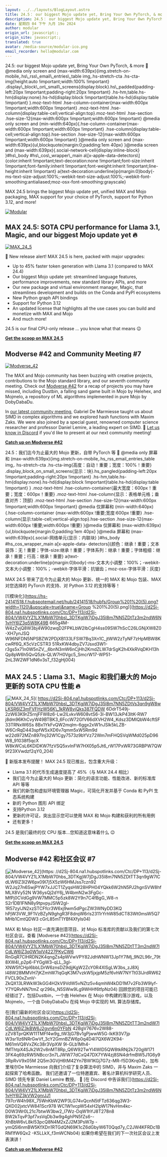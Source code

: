 ```yaml
---
layout: ../../layouts/BlogLayout.astro
title: 24.5： our biggest Mojo update yet, Bring Your Own PyTorch, & more 🤯
description: 24.5： our biggest Mojo update yet, Bring Your Own PyTorch, & more 🤯
date: 星期四 04 下午 九月 19o 2024
author: modular
origin_url: javascript:;
origin_site: javascript:;
translated: true
avatar: /media-source/modular-ico.png
email_recorder: hello@modular.com
---
```



<Reference client:only="react" title="24.5： our biggest Mojo update yet, Bring Your Own PyTorch, & more 🤯" url="javascript:;" />

<Detail client:only="react">
	24.5: our biggest Mojo update yet, Bring Your Own PyTorch, & more 🤯         @media only screen and (max-width:639px)&lcub;img.stretch-on-mobile,.hs\_rss\_email\_entries\_table img,.hs-stretch-cta .hs-cta-img&lcub;height:auto !important;width:100% !important} .display\_block\_on\_small\_screens&lcub;display:block}.hs\_padded&lcub;padding-left:20px !important;padding-right:20px !important} .hs-hm,table.hs-hm&lcub;display:none}.hs-hd&lcub;display:block !important}table.hs-hd&lcub;display:table !important} }.moz-text-html .hse-column-container&lcub;max-width:600px !important;width:600px !important} .moz-text-html .hse-column&lcub;display:table-cell;vertical-align:top}.moz-text-html .hse-section .hse-size-12&lcub;max-width:600px !important;width:600px !important} @media only screen and (min-width:640px)&lcub;.hse-column-container&lcub;max-width:600px !important;width:600px !important} .hse-column&lcub;display:table-cell;vertical-align:top}.hse-section .hse-size-12&lcub;max-width:600px !important;width:600px !important} }@media only screen and (max-width:639px)&lcub;ul,blockquote&lcub;margin:0;padding:1em 40px} }@media screen and (max-width:639px)&lcub;.social-network-cell&lcub;display:inline-block} }#hs\_body #hs\_cos\_wrapper\_main a\[x-apple-data-detectors\]&lcub;color:inherit !important;text-decoration:none !important;font-size:inherit !important;font-family:inherit !important;font-weight:inherit !important;line-height:inherit !important} a&lcub;text-decoration:underline}p&lcub;margin:0}body&lcub;-ms-text-size-adjust:100%;-webkit-text-size-adjust:100%;-webkit-font-smoothing:antialiased;moz-osx-font-smoothing:grayscale}

MAX 24.5 brings the biggest Mojo update yet, unified MAX and Mojo packaging, MAX support for your choice of PyTorch, support for Python 3.12, and more!

[![Modular](https://hs-24141518.f.hubspotemail.net/hub/24141518/hubfs/Group%201%20(5).png?width=1120&upscale=true&name=Group%201%20(5).png)](https://d2Sj-804.na1.hubspotlinks.com/Ctc/DP+113/d2Sj-804/VW4VYZ1LX1MbW70hbs_3DTKgjW7jDgJ35l8m7NN5ZDtTz3m2ndW6N1vHY6lZ3q5W8K49B665g4M-W4zZvjQ8W3bj4W90zwqD2FPKLbW2lbCgH4ss09SW7hScC26LGNjXW8Z0-XH7ynJSQW96NFDN5NPSBZW2PDjXB133LFSW7Bq3Xn1C_jtWW2zTyNF7zHpMBW8KcwRf6Q_K5cVzCSTR351RxKW4dbyZV7Jsxd3W1-r3gs5x71n0W5nZV__6bnN3mW6nCjHh2KmdZLW7drSgK2h4XkRVqDKH13hQp8pW6h5QvQ5zk-QLW7H0Vgc5_SmcrW17-WP51-2nL3W2WF1dN6v3sT_f32gHj004)

## MAX 24.5: SOTA CPU performance for Llama 3.1, Magic, and our biggest Mojo update yet 🔥

[![MAX_24_5](https://hs-24141518.f.hubspotemail.net/hub/24141518/hubfs/MAX_24_5.jpg?width=1120&upscale=true&name=MAX_24_5.jpg)](https://d2Sj-804.na1.hubspotlinks.com/Ctc/DP+113/d2Sj-804/VW4VYZ1LX1MbW70hbs_3DTKgjW7jDgJ35l8m7NN5ZDtVs3qn9gW8wLKSR6lZ3mFVFHzW56K_1kRW8vjQks387FQDW6DdrT549j-2zW63K9rZ5rnjFFW8z6-Lw2lLvkvW608vtS6-3l-BW13JkP43lTK-RW7j8dm96KhCvyW49BTBK3_6FccW72GfV66dXVH2W4_Kdsz3DMlQbW4cftSF33TRNxW6Ss8Bx1YkFvQW2mqlm-6ggx2xW1nJSlk5kLZB-W6CrRqD443spfW5xXD6v7qmm5xW5Rm9dw22d972MZn897lnj32W1Cgy7573z9bYVz72Wm7mFHQSVqWMd025pD96W8_91038f5qcXW8kWCsL6KDlDKW7fzVSQ5xvlnFW7HX05p5Jt6_rW17PxWR73GRBPW7QW9f23XVwdzf2qY0_204)

📣 New release alert! MAX 24.5 is here, packed with major upgrades:

*   Up to 45% faster token generation with Llama 3.1 (compared to MAX 24.4)
*   Our biggest Mojo update yet: streamlined language features, performance improvements, new standard library APIs, and more
*   Our new package and virtual environment manager, Magic, that streamlines development and builds on the Conda and PyPI ecosystems
*   New Python graph API bindings
*   Support for Python 3.12
*   An updated license that highlights all the use cases you can build and monetize with MAX and Mojo
*   And much more!

24.5 is our final CPU-only release ... you know what that means 😉

[**Get the scoop on MAX 24.5**](https://d2Sj-804.na1.hubspotlinks.com/Ctc/DP+113/d2Sj-804/VW4VYZ1LX1MbW70hbs_3DTKgjW7jDgJ35l8m7NN5ZDtVs3qn9gW8wLKSR6lZ3lsW8NP6rh18Q8mFW1mKZz-3hR8l7W4W5Jzs33m_FGW56QWcC9kWBZvW8CCrjF4R18CGW35gWqv4NpdmqW6CgWg284zzXwW8NtydS49cv3WW4VJrH37S4m6NW8-YCPG4Bk7vRW92zyxd7WctWHW8S48YV4bfll_W75QMth8Bxb6vW8-FBY45ZXQd_W4B15s28Rb7qCW5WnH0J4t98HGW7R5HqQ1H3S2cW2_SjXb2hbvKJVYYMV06ZVx_gW44576y73RG6GW9hJSZd1VB2x0W5tBrys2srTmdW7B_fcs214HLBW4NGdND4gyfhKW3bc4Hk1jtSP9W5zlNH42BDLStVMyy0K6ys7FKW7m6Q6-2N04Cpf7Gqr-R04)

## Modverse #42 and Community Meeting #7

[![Modverse_42](https://hs-24141518.f.hubspotemail.net/hub/24141518/hubfs/Modverse_42.png?width=1120&upscale=true&name=Modverse_42.png)](https://d2Sj-804.na1.hubspotlinks.com/Ctc/DP+113/d2Sj-804/VW4VYZ1LX1MbW70hbs_3DTKgjW7jDgJ35l8m7NN5ZDtTT3qn9gW7lCdLW6lZ3l2W6px09l7j5X5zW6HMJss7czn92W2Jq27n6SwjPYW7xJJCT1ZyqsHW28HPH04YQkk6W2hN5PJ2hgnSVW8hfMLX8Vy52NW36ysQj2dY6j_W4bmN2w3FgGc-MfPj0CVdGg9VW7MMC5p5zk8W2Y9n7C4fBgG_W8-nS2r1DB1FNN8y9tpvpyJSlW2gl-1R57zylJN2xzSTCFfcr3W6xj9wm5dPgcZW3WNyDD3KQhPjW3VW_9F1VzBZyN9ghgR3F8drqW6rls2311rYrhW85dCT83Wt0msW5Q7MHb1CmtQDW3cGrL85mT1YBf4Xfyls04)

The MAX and Mojo community has been buzzing with creative projects, contributions to the Mojo standard library, and our seventh community meeting. Check out [Modverse #42](https://d2Sj-804.na1.hubspotlinks.com/Ctc/DP+113/d2Sj-804/VW4VYZ1LX1MbW70hbs_3DTKgjW7jDgJ35l8m7NN5ZDtTT3m2ndW7lCdLW6lZ3q0W1plV4227PKyCW6RnGqR7ClHRDN2K4qngZs4pWVwVPY82JdhWNW13Jp1Y7lMj_9N2L96r_79t8XW4l_p2p6-FYGgW3-qLL_3gl-XNW5fCHpl6bbLDrW6znsDZ9djjKgW2ZcY0R4XlSgLW3bs_zJ8Xjl48W28MMVH7jKZmhW7lqGqK3M7vzkW5jxjpM5zf6vhW7NYTt03lJrdRW62FVCL90xZvnV-ZkQX13LRWkW3kGG4H2kV9VdW5vNZtz5v4qmhW4kDD1M7v2Fb3W9lYf-Y7YQRvNN7tmZqr296s_N5SWw9Lg9WHHf6tfpNz04) for a recap of projects you may have missed, including Dustbin, a falling sand game built in Mojo by Helehex, and Mojmelo, a repository of ML algorithms implemented in pure Mojo by DobyDabaDu.

In [our latest community meeting](https://d2Sj-804.na1.hubspotlinks.com/Ctc/DP+113/d2Sj-804/VW4VYZ1LX1MbW70hbs_3DTKgjW7jDgJ35l8m7NN5ZDtTT3m2ndW7lCdLW6lZ3kBW6J2gvn6n0YFbN42BgV7676v2W88-zZV8TprQKW11TMFf4w9g_tW3jG7Bv1gPjwwW5G-lkK93V7jpW3sr1lz6NRrGwVf_3cY2GmnBZW6p0q4D4l7QX6W2K94-M61mVQ8VxZKc38r3VpXW9l-GLb1Mh4-fMThtpX4SJk2W2v8nMT8Rp_Q6W92TwYl4WlD5QW8tkRNj2k720gW1713FK4q69zRW5NBccr3n7LJWW77dCxQ47DX7YW4zj8SN4drfmBW5J1G6y93RpRvV9x05M2Q5m3GVjH6tM42Yn7BW1KGj7G7z-MR-f5D3Krq04), Gabriel De Marmiesse taught us about SIMD in complex algorithms and we explored hash functions with Maxim Zaks. We were also joined by a special guest, renowned computer science researcher and professor Daniel Lemire, a leading expert on SIMD. 🤩 [Let us know in Discord](https://d2Sj-804.na1.hubspotlinks.com/Ctc/DP+113/d2Sj-804/VW4VYZ1LX1MbW70hbs_3DTKgjW7jDgJ35l8m7NN5ZDtTz3m2ndW6N1vHY6lZ3kVW2gnrJJ1797crW4h98X_75WnKbW2WP3LG74vQcnN5tFTz636qg3W3-QXD02jxtcVW841Scr978WC1W1vcpW54xH2lpW17NvHm4kc-D0W3Wr0L21c7btwW3bw2_l7Wz-DqW1hYJ8T278n8BW2kTqvP3pf7xsVqDb3w9g4ghPN5fZs6--XhBbW6vL8kl53pcQ8N4M2xZJ2M3PsW7p-ymQ5l6nmBW5KfXDn1RTGdQN69K1cZ6dGbyW6T0Qqd7y_C2JW4KFRDc1BRM1fW6Qx2-K5LLkX_f3mWCNb04) if you'd like to present at our next community meeting!

[**Catch up on Modverse #42**](https://d2Sj-804.na1.hubspotlinks.com/Ctc/DP+113/d2Sj-804/VW4VYZ1LX1MbW70hbs_3DTKgjW7jDgJ35l8m7NN5ZDtTT3qn9gW7lCdLW6lZ3kFW42x8jv73nz1RW9hzp-f1z27n-W39Yb2H1xhP_TW6z2sr28rV4kZW4JPhdT2cRfNHW5KvmMP8-pFzlW1G33h-3SRj5qN7b1D2kcJZbsW3mG9KJ2_yB1lW45jtld2C__h3W7t2M1S4-WJm5W1fg8Zs4Y120kW6bR5MG8w39LrN7F9w3n2WtPgW5VRP5M8J7zYqW1TB0PF45FDJlW6nM5kX8XlTQKW1sBHCz53Dr5BW7vp3Gp3ChTtQW763Kd_178W82W6b6hkD3k5Fp3W4Z5hwm8tdX7cW68STkg6hPxZ4W9lHy1f5NXFBFf4LBmqs04)


</Detail>

24.5：我们迄今为止最大的 Mojo 更新，自带 PyTorch 等 🤯 @media only 屏幕和 (max-width:639px)&lcub;img.stretch-on-mobile,.hs\_rss\_email\_entries\_table img,. hs-stretch-cta .hs-cta-img&lcub;高度：自动！重要；宽度：100%！重要} .display\_block\_on\_small\_screens&lcub;显示：块}.hs\_pangled&lcub;padding-left:20px !important;padding-right:20px !important} .hs-hm,table.hs-hm&lcub;display:none}.hs-hd&lcub;display:block !important}table.hs-hd&lcub;display:table !important} } .moz-text-html .hse-column-container&lcub;最大宽度：600px！重要；宽度：600px！重要} .moz-text-html .hse-column&lcub;显示：表格单元格；垂直对齐：顶部} .moz-text-html .hse-section .hse-size-12&lcub;max-width:600px !important;width:600px !important} @media 仅屏幕和 (min-width:640px)&lcub;.hse-column-container &lcub;max-width:600px !重要;宽度:600px !重要} .hse-column&lcub;显示:table-cell;vertical-align:top}.hse-section .hse-size-12&lcub;max-width:600px !重要;width:600px !重要} }@media 仅屏幕和 (max-width:639px)&lcub;ul,blockquote&lcub;margin:0;padding:1em 40px} }@media 屏幕和 (max-width:639px)&lcub;.social-网络单元&lcub;显示：内联块} }#hs\_body #hs\_cos\_wrapper\_main a\[x-apple-data- detectors]&lcub;颜色：继承！重要；文本装饰：无！重要；字体-size:继承！重要；字体系列：继承！重要；字体粗细：继承！重要；行高：继承！重要} a&lcub;text-decoration:underline}p&lcub;margin:0}body&lcub;-ms-文本大小调整：100%；-webkit-文本大小调整：100%；-webkit-字体平滑：抗锯齿；moz-osx-字体平滑：灰度}

MAX 24.5 带来了迄今为止最大的 Mojo 更新、统一的 MAX 和 Mojo 包装、MAX 对您选择的 PyTorch 的支持、对 Python 3.12 的支持等等！

\[!\[模块化]\(https://hs-24141518.f.hubspotemail.net/hub/24141518/hubfs/Group%201%20(5).png?width=1120\&upscale=true\&name=Group %201%20(5).png)]\(https://d2Sj-804.na1.hubspotlinks.com/Ctc/DP+113/d2Sj-804/VW4VYZ1LX1MbW70hbs\_3DTKgjW7jDgJ35l8m7NN5ZDtTz3m2ndW6N1vHY6lZ3q5W8K49B 665g4M-W4zZvjQ8W3bj4W90zwqD2FPKLbW2lbCgH4ss09SW7hScC26LGNjXW8Z0-XH7ynJSQ W96NFDN5NPSBZW2PDjXB133LFSW7Bq3Xn1C\_jtWW2zTyNF7zHpMBW8KcwRf6Q\_K5cVzCSTR3 51RxKW4dbyZV7Jsxd3W1-r3gs5x71n0W5nZV\_\_6bnN3mW6nCjHh2KmdZLW7drSgK2h4XkRVqDKH13hQp8pW6h5QvQ5zk-QLW7H0Vgc5\_SmcrW17-WP51- 2nL3W2WF1dN6v3sT\_f32gHj004)

## MAX 24.5：Llama 3.1、Magic 和我们最大的 Mojo 更新的 SOTA CPU 性能 🔥

\[![MAX\_24\_5](https://hs-24141518.f.hubspotmail.net/hub/24141518/hubfs/MAX_24_5.jpg?width=1120\&upscale=true\&name=MAX_24_5.jpg)]\( https://d2Sj-804.na1.hubspotlinks.com/Ctc/DP+113/d2Sj-804/VW4VYZ1LX1MbW70hbs\_3DTKgjW7jDgJ35l8m7NN5ZDtVs3qn9gW8wLKSR6lZ3mFVFHzW56K\_1kRW8vjQks387FQDW 6DdrT549j-2zW63K9rZ5rnjFFW8z6-Lw2lLvkvW608vtS6-3l-BW13JkP43ltK-RW7 j8dm96KhCvyW49BTBK3\_6FccW72GfV66dXVH2W4\_Kdsz3DMlQbW4cftSF33TRNxW6Ss 8Bx1YkFvQW2mqlm-6ggx2xW1nJSlk5kLZB-W6CrRqD443spfW5xXD6v7qmm5xW5Rm9d w22d972MZn897lnj32W1Cgy7573z9bYVz72Wm7mFHQSVqWMd025pD96W8\_91038f5qcX W8kWCsL6KDlDKW7fzVSQ5xvlnFW7HX05p5Jt6\_rW17PxWR73GRBPW7QW9f23XVwdzf2qY0\_204)

📣 新版本发布提醒！ MAX 24.5 现已推出，包含重大升级：

* Llama 3.1 的代币生成速度提高了 45%（与 MAX 24.4 相比）
* 我们迄今为止最大的 Mojo 更新：简化的语言功能、性能改进、新的标准库 API 等等
* 我们的新包和虚拟环境管理器 Magic，可简化开发并基于 Conda 和 PyPI 生态系统构建
* 新的 Python 图形 API 绑定
* 支持Python 3.12
* 更新的许可证，突出显示您可以使用 MAX 和 Mojo 构建和获利的所有用例
* 还有更多！

24.5 是我们最终的仅 CPU 版本...您知道这意味着什么 😉

[**Get the scoop on MAX 24.5**](https://d2Sj-804.na1.hubspotlinks.com/Ctc/DP+113/d2Sj-804/VW4VYZ1LX1MbW70hbs_3DTKgjW7jDgJ35l8m7NN5ZDtVs3qn9gW8wLKSR6lZ3lsW8NP6rh18Q8mFW1mKZz-3hR8l7W4W5Jzs33m_FGW56QWcC9kWBZvW8CCrjF4R18CGW35gWqv4NpdmqW6CgWg284zzXwW8NtydS49cv3WW4VJrH37S4m6NW8-YCPG4Bk7vRW92zyxd7WctWHW8S48YV4bfll_W75QMth8Bxb6vW8-FBY45ZXQd_W4B15s28Rb7qCW5WnH0J4t98HGW7R5HqQ1H3S2cW2_SjXb2hbvKJVYYMV06ZVx_gW44576y73RG6GW9hJSZd1VB2x0W5tBrys2srTmdW7B_fcs214HLBW4NGdND4gyfhKW3bc4Hk1jtSP9W5zlNH42BDLStVMyy0K6ys7FKW7m6Q6-2N04Cpf7Gqr-R04)

## Modverse #42 和社区会议 #7

\[![Modverse\_42](https://hs-24141518.f.hubspotemail.net/hub/24141518/hubfs/Modverse_42.png?width=1120\&upscale=true\&name=Modverse_42.png)]\(https: //d2Sj-804.na1.hubspotlinks.com/Ctc/DP+113/d2Sj-804/VW4VYZ1LX1MbW70hbs\_3DTKgjW7jDgJ35l8m7NN5ZDtTT3qn9gW7lCdLW6lZ3l2W6px09l7j5X5zW6HMJss7czn92 W2Jq27n6SwjPYW7xJJCT1ZyqsHW28HPH04YQkk6W2hN5PJ2hgnSVW8hfMLX8Vy52N W36ysQj2dY6j\_W4bmN2w3FgGc-MfPj0CVdGg9VW7MMC5p5zk8W2Y9n7C4fBgG\_W8-n S2r1DB1FNN8y9tpvpyJSlW2gl-1R57zylJN2xzSTCFfcr3W6xj9wm5dPgcZW3WNyDD3KQ hPjW3VW\_9F1VzBZyN9ghgR3F8drqW6rls2311rYrhW85dCT83Wt0msW5Q7MHb1CmtQDW3 cGrL85mT1YBf4Xfyls04)

MAX 和 Mojo 社区一直充满创意项目、对 Mojo 标准库的贡献以及我们的第七次社区会议。查看 \[Modverse #42]\(https://d2Sj-804.na1.hubspotlinks.com/Ctc/DP+113/d2Sj-804/VW4VYZ1LX1MbW70hbs\_3DTKgjW7jDgJ35l8m7NN5ZDtTT3m2ndW7lCdLW6lZ3q0W1plV4227PKyCW6 RnGqR7ClHRDN2K4qngZs4pWVwVPY82JdhWNW13Jp1Y7lMj\_9N2L96r\_79t8XW4l\_p2p6-FYGgW3-qLL\_3gl-XNW5fCHpl6bbLDrW6znsDZ9djjKgW2ZcY0R4XlSgLW3bs\_zJ8Xj l48W28MMVH7jKZmhW7lqGqK3M7vzkW5jxjpM5zf6vhW7NYTt03lJrdRW62FVCL90xZvnV-ZkQX13LRWkW3kGG4H2kV9VdW5vNZtz5v4qmhW4kDD1M7v2Fb3W9lyf-Y7YQRvNN7tmZ qr296s\_N5SWw9Lg9WHHf6tfpNz04) 回顾您的项目可能已经错过了，包括Dustbin，一个由 Helehex 在 Mojo 中构建的落沙游戏，以及 Mojmelo，一个由 DobyDabaDu 在纯 Mojo 中实现的 ML 算法存储库。

在\[我们最新的社区会议]\(https://d2Sj-804.na1.hubspotlinks.com/Ctc/DP+113/d2Sj-804/VW4VYZ1LX1MbW70hbs\_3DTKgjW7jDgJ35l8m7NN5ZDtTT3m2ndW7lCdLW6lZ3kBW6J2gvn6n0YFbN 42BgV7676v2W88-zZV8TprQKW11TMFf4w9g\_tW3jG7Bv1gPjwwW5G-lkK93V7jp W3sr1lz6NRrGwVf\_3cY2GmnBZW6p0q4D4l7QX6W2K94-M61mVQ8VxZKc38r3VpXW 9l-GLb1Mh4-fMThtpX4SJk2W2v8nMT8Rp\_Q6W92TwYl4WlD5QW8tkRNj2k720gW171 3FK4q69zRW5NBccr3n7LJWW77dCxQ47DX7YW4zj8SN4drfmBW5J1G6y93RpRvV9x05M 2Q5m3GVjH6tM42Yn7BW1KGj7G7z-MR-f5D3Krq04)，加布里埃尔De Marmiesse 向我们介绍了复杂算法中的 SIMD，并与 Maxim Zaks 一起探索了哈希函数。 我们还邀请了一位特邀嘉宾、著名计算机科学研究人员、SIMD 领先专家 Daniel Lemire 教授。 🤩 \[在 Discord 中告诉我们]\(https://d2Sj-804.na1.hubspotlinks.com/Ctc/DP+113/d2Sj-804/VW4VYZ1LX1MbW70hbs\_3DTKgjW7jDgJ35l8m7NN5ZDtTz3m2ndW6N1vHY6lZ3kVW2gnrJJ1 797crW4h98X\_75WnKbW2WP3LG74vQcnN5tFTz636qg3W3-QXD02jxtcVW841Scr978 WC1W1vcpW54xH2lpW17NvHm4kc-D0W3Wr0L21c7btwW3bw2\_l7Wz-DqW1hYJ8T278n8 BW2kTqvP3pf7xsVqDb3w9g4ghPN5fZs6--XhBbW6vL8kl53pcQ8N4M2xZJ2M3PsW7p -ymQ5l6nmBW5KfXDn1RTGdQN69K1cZ6dGbyW6T0Qqd7y\_C2JW4KFRDc1BRM1fW6Qx2 -K5LLkX\_f3mWCNb04) 如果你希望在我们的下一次社区会议上发表演讲！

[**Catch up on Modverse #42**](https://d2Sj-804.na1.hubspotlinks.com/Ctc/DP+113/d2Sj-804/VW4VYZ1LX1MbW70hbs_3DTKgjW7jDgJ35l8m7NN5ZDtTT3qn9gW7lCdLW6lZ3kFW42x8jv73nz1RW9hzp-f1z27n-W39Yb2H1xhP_TW6z2sr28rV4kZW4JPhdT2cRfNHW5KvmMP8-pFzlW1G33h-3SRj5qN7b1D2kcJZbsW3mG9KJ2_yB1lW45jtld2C__h3W7t2M1S4-WJm5W1fg8Zs4Y120kW6bR5MG8w39LrN7F9w3n2WtPgW5VRP5M8J7zYqW1TB0PF45FDJlW6nM5kX8XlTQKW1sBHCz53Dr5BW7vp3Gp3ChTtQW763Kd_178W82W6b6hkD3k5Fp3W4Z5hwm8tdX7cW68STkg6hPxZ4W9lHy1f5NXFBFf4LBmqs04)


